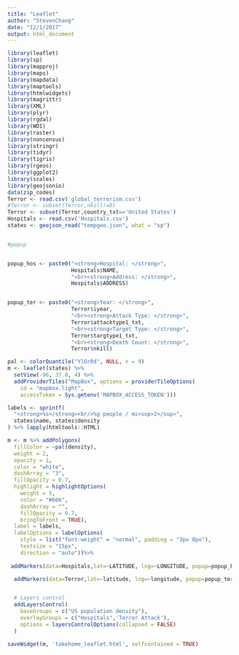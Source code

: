 ```yaml
---
title: "Leaflet"
author: "StevenChang"
date: "12/1/2017"
output: html_document
---
```


```r
library(leaflet)
library(sp)
library(mapproj)
library(maps)
library(mapdata)
library(maptools)
library(htmlwidgets)
library(magrittr)
library(XML)
library(plyr)
library(rgdal)
library(WDI)
library(raster)
library(noncensus)
library(stringr)
library(tidyr)
library(tigris)
library(rgeos)
library(ggplot2)
library(scales)
library(geojsonio)
data(zip_codes)
Terror <- read.csv('global_terrorism.csv')
#Terror <- subset(Terror,nkill!=0)
Terror <- subset(Terror,country_txt=='United States')
Hospitals <- read.csv('Hospitals.csv')
states <- geojson_read("tempgeo.json", what = "sp")



```

```r

#popup


popup_hos <- paste0("<strong>Hospital: </strong>", 
                    Hospitals$NAME, 
                    "<br><strong>Address: </strong>", 
                    Hospitals$ADDRESS)


popup_ter <- paste0("<strong>Year: </strong>", 
                    Terror$iyear, 
                    "<br><strong>Attack Type: </strong>", 
                    Terror$attacktype1_txt,
                    "<br><strong>Target Type: </strong>", 
                    Terror$targtype1_txt,
                    "<br><strong>Death Count: </strong>", 
                    Terror$nkill)


```

```r

pal <- colorQuantile("YlOrRd", NULL, n = 9)
m <- leaflet(states) %>%
  setView(-96, 37.8, 4) %>%
  addProviderTiles("MapBox", options = providerTileOptions(
    id = "mapbox.light",
    accessToken = Sys.getenv('MAPBOX_ACCESS_TOKEN')))

labels <- sprintf(
  "<strong>%s</strong><br/>%g people / mi<sup>2</sup>",
  states$name, states$density
) %>% lapply(htmltools::HTML)

m <- m %>% addPolygons(
  fillColor = ~pal(density),
  weight = 2,
  opacity = 1,
  color = "white",
  dashArray = "3",
  fillOpacity = 0.7,
  highlight = highlightOptions(
    weight = 5,
    color = "#666",
    dashArray = "",
    fillOpacity = 0.7,
    bringToFront = TRUE),
  label = labels,
  labelOptions = labelOptions(
    style = list("font-weight" = "normal", padding = "3px 8px"),
    textsize = "15px",
    direction = "auto"))%>%
  
 addMarkers(data=Hospitals,lat=~LATITUDE, lng=~LONGITUDE, popup=popup_hos, group = "Hospitals",icon = makeIcon("Hos.png", "Hos-16@2x.png", 16, 16)) %>%

  addMarkers(data=Terror,lat=~latitude, lng=~longitude, popup=popup_ter, group = "Terror Attack",icon = makeIcon("terror.png", "terror-16@2x.png", 16, 16)) %>%


  # Layers control
  addLayersControl(
    baseGroups = c("US population density"),
    overlayGroups = c("Hospitals",'Terror Attack'),
    options = layersControlOptions(collapsed = FALSE)
  ) 

saveWidget(m, 'takehome_leaflet.html', selfcontained = TRUE)
```

